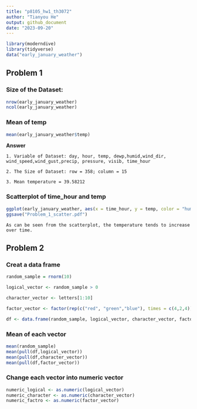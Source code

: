 ```yaml
---
title: "p8105_hw1_th3072"
author: "Tianyou He"
output: github_document
date: "2023-09-20"
---
```


```r
library(moderndive)
library(tidyverse)
data("early_january_weather")
```

## Problem 1

### Size of the Dataset:
```r
nrow(early_january_weather)
ncol(early_january_weather)
```
### Mean of temp
```r
mean(early_january_weather$temp)
```
**Answer**

`1. Variable of Dataset: day, hour, temp, dewp,humid,wind_dir, wind_speed,wind_gust,precip, pressure, visib, time_hour`

`2. The Size of Dataset: row = 358; column = 15`

`3. Mean temperature = 39.58212`

### Scatterplot of time_hour and temp
```r
ggplot(early_january_weather, aes(x = time_hour, y = temp, color = "humid" )) + geom_point()
ggsave("Problem_1_scatter.pdf")
```

`As can be seen from the scatterplot, the temperature tends to increase over time.`

## Problem 2

### Creat a data frame
```r
random_sample = rnorm(10)

logical_vector <- random_sample > 0

character_vector <- letters[1:10]

factor_vector <- factor(rep(c("red", "green","blue"), times = c(4,2,4)))
```

```r
df <- data.frame(random_sample, logical_vector, character_vector, factor_vector)
```

### Mean of each vector
```r
mean(random_sample)
mean(pull(df,logical_vector))
mean(pull(df,character_vector))
mean(pull(df,factor_vector))
```

### Change each vector into numeric vector
```r
numeric_logical <- as.numeric(logical_vector)
numeric_character <- as.numeric(character_vector)
numeric_factro <- as.numeric(factor_vector)
```

